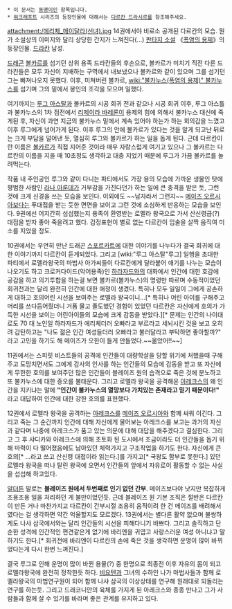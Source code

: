  * 이 문서는 [[동명이인]] 항목입니다.
 * [[워크래프트]] 시리즈의 등장인물에 대해서는 [[다르칸 드라시르]]를 참조해주세요.

attachment:/에리체_메이달라(선녀).jpg
14권에서야 비로소 공개된 다르칸의 모습. 뭔가 소설상의 이미지와 달리 상당한 간지가 느껴진다(…)
[[판타지 소설]] 《[[폭염의 용제]]》의 등장인물. [[드라칸]] 남성.

[[드래곤]] [[볼카르]]를 섬기던 상위 용족 드라칸들의 후손으로, 볼카르가 미치기 직전 다른 드라칸들은 모두 자신이 지배하는 구역에서 내보냈으나 볼카르와 같이 있으며 그를 섬기던 그는 빠져나오지 못했다. 이후, 미쳐버린 볼카르, [[wiki:"불카누스(폭염의 용제)" 불카누스]]를 섬기며 그의 밑에서 봉인의 조각을 모으며 일했다.

여기까지는 [[루그 아스탈]]과 볼카르의 시공 회귀 전과 같으나 시공 회귀 이후, 루그 아스틀과 불카누스의 1차 접전에서 [[리제이라 바레론]]이 용제의 힘에 의해서 불카누스 대신에 죽게된 후, 자신이 과연 지금의 불카누스 밑에서 계속 있어야 하는가 하는 회의감을 느꼈고 이후 루그에게 넘어가게 된다. 이후 루그의 안에 볼카르가 있다는 것을 알게 되고난 뒤로는 크게 부담을 덜어낸 듯, 열심히 루그와 볼카르가 하는 일을 돕게 된다. 근데 다르칸이란 이름은 [[볼카르]]가 직접 지어준 것이라 매우 자랑스럽게 여기고 있으나 그 볼카르는 다르칸의 이름을 지을 때 10초정도 생각하고 대충 지었기 때문에 루그가 가끔 볼카르를 놀려먹는다.

작품 내 주인공인 루그와 같이 다니는 파티에서도 가장 용의 모습에 가까운 생물인 탓에 평범한 사람인 [[라나 아룬데]]가 거부감을 가진다던가 하는 일에 큰 충격을 받은 듯, 그런 것에 크게 신경을 쓰는 모습을 보인다. 이외에도 ~~남자라서 그런지~~ [[메이즈 오르시아]]보다는 푸대접을 받는 듯한 면면을 보이고 그런 것에 소심하게 반응하는 모습을 보인다. 9권에선 어지간히 섭섭했는지 용족이 환영받는 로멜라 왕국으로 가서 산신령급(?) 대접을 받자 좋아 죽을려고 했다. 감정표현이 별로 없는 다르칸이 입술을 살짝 움직여 미소를 지었을 정도. 

10권에서는 우연히 만난 드래곤 [[스포르카트]]에 대한 이야기를 나누다가 결국 회귀에 대한 이야기까지 다르칸이 듣게되었다. 그리고 [wiki:"루그 아스탈"루그] 일행을 초대한 파티에서 로멜라왕국의 마법사 아가씨들이 다르칸에게 달라붙어 애기를 나누는 모습이 나오기도 하고 크로커다이드(악어용족)인 [[하라자드]]와의 대화에서 인간에 대한 호감에 공감을 하고 의기투합을 하는걸 보면 볼카르(볼카누스)의 명령만 따르며 수동적이었던 회귀전과는 달리 완전히 인간에 대한 애정이 생겼다. 특히나 모두 일일이 그에게 공손하게 대하고 호의어린 시선을 보여주는 로멜라 왕국이니…[* 특히나 어린 아이를 구해주고 머리를 쓰다듬어줬더니 거품 물고 졸도했던 경험이 있었던 다르칸은 자신에게 호의가 가득한 시선을 보이는 어린아이들의 모습에 크게 감동을 받았다.][* 문제는 인간의 나이대로도 70 대 노인일 하라자드가 에리체더러 오빠라고 부르라고 세뇌시킨 것을 보고 오히려 감탄하고는 "나도 젊은 인간 여성들더러 오빠라고 불러달라고 부탁하면 좋아할까?" 라고 고민을 하기도 해 메이즈가 오한이 들게 만들었다.~~옮았어!!~~]

11권에서는 스피릿 비스트들의 공격에 인간들이 대량학살을 당할 위기에 처했을때 구해주고 도망치면서도 그에게 감사의 인사를 하는 인간들의 모습에 감동을 받고 또 자신에게 무한한 호의를 보여주던 많은 인간들이 블레이즈 원의 습격으로 죽은 것에 분노하고 또 불카누스에 대한 증오를 불태운다. 그리고 로멜라 왕국을 공격해온 [[아레크스]]의 왜 인간을 지키냐는 말에 '''"인간이 불카누스의 열망보다 가치있는 존재라고 믿기 때문이다!"''' 라고 대답하여 인간에 대한 강한 호의를 표현했다.

12권에서 로멜라 왕국을 공격하는 [[아레크스]]를 [[메이즈 오르시아]]와 함께 싸워 이긴다. 그리고 죽는 그 순간까지 인간에 대해 자신에게 물어보는 아레크스를 보고는 과거의 자신과 같다며 나중에 아레크스가 품고 있는 의문에 대해 대답을 해주겠다고 결심한다. 그리고 그 후 샤디카와 아레크스에 의해 초토화 된 도시에서 조금이라도 더 인간들을 돕기 위해 마력이 다 떨어졌음에도 남아있던 체력가지고 구조작업을 하기도 한다. 자신에게 큰 호의[* …라고 쓰고 산신령 대접이라 읽는다.]를 가지고[* 국왕도 함부로 못한다.] 있던 로멜라 왕국을 떠나 탈린 왕국에 오면서 인간들의 앞에서 자유로이 활동할 수 없는 사실을 섭섭해 하고있다.

[[알더튼]] 말로는 '''블레이즈 원에서 두번째로 인기 없던 간부'''. 메이즈보다야 낫지만 복잡하게 조용조용 일을 처리하던 게 불만이었던듯. 근데 블레이즈 원 기본 조직은 절반은 다르칸이 만든 거나 마찬가지고 다르칸이 간부시절 조용히 움직이려 한 건 메이즈를 배려해서였다는 걸 생각하면 약간 억울할지도 모르겠다. 13권에서는 별다른 활약 없으며 불쌍하게도 나샤 삼국에서와는 달리 인간들의 시선을 피해다니기 바쁘다. 그리고 솔직하고 단순한 성격에 인간적인 편견같은게 없기에 바리엔을 귀엽고 사랑스러운 여성 아니냐고 말하기도 한다.[* 회귀전에 바리엔이 다르칸의 손에 죽은 것을 생각하면 운명이 많이 바뀌었다는게 다시 한번 느껴진다.]

결국 루그로 인해 운명이 많이 바뀐 용물(?) 중 한명으로 최종전 이후 자유의 몸이 되고 로멜라왕국에 완전히 정착한듯 하다. [[비요텐]]과 그녀의 수하인 나가 마법사들과 함께 로멜라왕국의 마법연구원이 되어 함께 나샤 삼국의 이상상태를 연구해 원래대로 되돌리는 연구를 하는듯. 그리고 드래코니안의 육체를 가지게 된 아레크스와 종종 만나고 그가 사람들과 함께 살 수 있기를 바라며 좋은 관계를 유지하고 있다.
